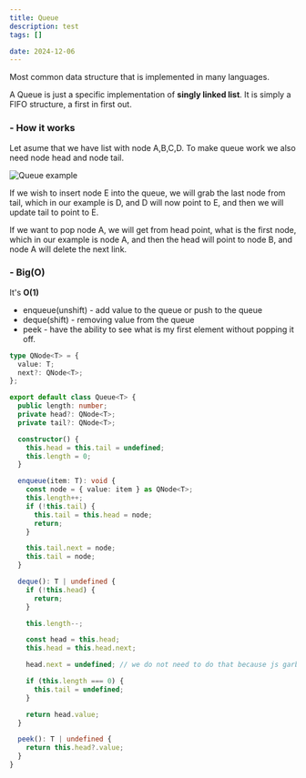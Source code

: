 ```yaml
---
title: Queue
description: test
tags: []

date: 2024-12-06
---
```


<Callout>
  Most common data structure that is implemented in many languages.
</Callout>

A Queue is just a specific implementation of **singly linked list**. It is simply a FIFO structure, a first in first out.

<h3 className="text-lg font-semibold">- How it works</h3>

Let asume that we have list with node A,B,C,D. To make queue work we also need node head and node tail.

<img
  src="/static/images/algorithms/queue-base.png"
  alt="Queue example"
  className="my-6"
/>

If we wish to insert node E into the queue, we will grab the last node from tail, which in our example is D, and D will now point to E, and then we will update tail to point to E.

If we want to pop node A, we will get from head point, what is the first node, which in our example is node A, and then the head will point to node B, and node A will delete the next link.

<h3 className="text-lg font-semibold mt-7">- Big(O)</h3>

It's **O(1)**

- enqueue(unshift) - add value to the queue or push to the queue
- deque(shift) - removing value from the queue
- peek - have the ability to see what is my first element without popping it off.

```ts
type QNode<T> = {
  value: T;
  next?: QNode<T>;
};

export default class Queue<T> {
  public length: number;
  private head?: QNode<T>;
  private tail?: QNode<T>;

  constructor() {
    this.head = this.tail = undefined;
    this.length = 0;
  }

  enqueue(item: T): void {
    const node = { value: item } as QNode<T>;
    this.length++;
    if (!this.tail) {
      this.tail = this.head = node;
      return;
    }

    this.tail.next = node;
    this.tail = node;
  }

  deque(): T | undefined {
    if (!this.head) {
      return;
    }

    this.length--;

    const head = this.head;
    this.head = this.head.next;

    head.next = undefined; // we do not need to do that because js garbage collection will remove value head.

    if (this.length === 0) {
      this.tail = undefined;
    }

    return head.value;
  }

  peek(): T | undefined {
    return this.head?.value;
  }
}
```
